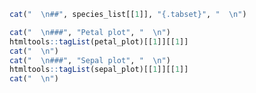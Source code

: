 
```r
cat("  \n##", species_list[[1]], "{.tabset}", "  \n")

cat("  \n###", "Petal plot", "  \n")
htmltools::tagList(petal_plot)[[1]][[1]]
cat("  \n")
cat("  \n###", "Sepal plot", "  \n")
htmltools::tagList(sepal_plot)[[1]][[1]]
cat("  \n")
```

